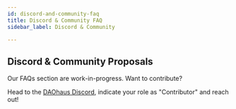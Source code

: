 ```yaml
---
id: discord-and-community-faq
title: Discord & Community FAQ
sidebar_label: Discord & Community

---
```


## Discord & Community Proposals

Our FAQs section are work-in-progress. Want to contribute? 

Head to the [DAOhaus Discord](https://discord.gg/bUd7HqMx), indicate your role as "Contributor" and reach out! 
